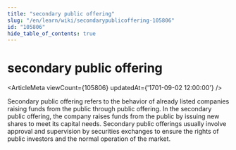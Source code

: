 ```yaml
---
title: "secondary public offering"
slug: "/en/learn/wiki/secondarypublicoffering-105806"
id: "105806"
hide_table_of_contents: true
---
```



# secondary public offering

<ArticleMeta viewCount={105806} updatedAt={'1701-09-02 12:00:00'} />

Secondary public offering refers to the behavior of already listed companies raising funds from the public through public offering. In the secondary public offering, the company raises funds from the public by issuing new shares to meet its capital needs. Secondary public offerings usually involve approval and supervision by securities exchanges to ensure the rights of public investors and the normal operation of the market.
